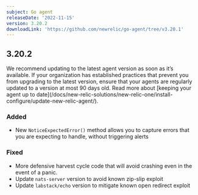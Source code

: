 ```yaml
---
subject: Go agent
releaseDate: '2022-11-15'
version: 3.20.2
downloadLink: 'https://github.com/newrelic/go-agent/tree/v3.20.1'
---
```

## 3.20.2

<Callout variant="important">
We recommend updating to the latest agent version as soon as it’s available. If your organization has established practices that prevent you from upgrading to the latest version, ensure that your agents are regularly updated to a version at most 90 days old. Read more about [keeping your agent up to date](/docs/new-relic-solutions/new-relic-one/install-configure/update-new-relic-agent/).
</Callout>

### Added
 * New `NoticeExpectedError()` method allows you to capture errors that you are expecting to handle, without triggering alerts

 ### Fixed
 * More defensive harvest cycle code that will avoid crashing even in the event of a panic.
 * Update `nats-server` version to avoid known zip-slip exploit
 * Update `labstack/echo` version to mitigate known open redirect exploit
